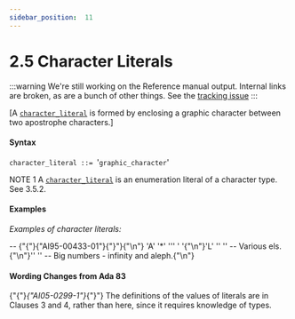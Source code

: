 ---
sidebar_position:  11
---

# 2.5 Character Literals

:::warning
We're still working on the Reference manual output.  Internal links are broken,
as are a bunch of other things.
See the [tracking issue](https://github.com/ada-lang-io/ada-lang-io/issues/20)
:::


<p>[A <code><a href="../AA-2/AA-2.5#S0015">character_literal</a></code> is formed by enclosing a graphic character between two apostrophe characters.] <br /></p>


#### Syntax

<p><code>character_literal</code><a id="S0015"></a><code> ::= </code>'<code>graphic_character</code>'<br /></p>

<Admonition type="aarm" aarm="note" title="Note: ">
NOTE 1   A <code><a href="../AA-2/AA-2.5#S0015">character_literal</a></code> is an enumeration literal of a character type. See 3.5.2. <br /></Admonition>


#### Examples

<p><em>Examples of character literals:</em> <br /></p>

<CodeBlock>
--  {"{"}{"AI95-00433-01"}{"}"}{"\n"} 'A'     '*'     '''     ' '{"\n"}'L'     ''     ''    -- Various els.{"\n"}''     ''            -- Big numbers - infinity and aleph.{"\n"}

</CodeBlock>

#### Wording Changes from Ada 83

<Admonition type="aarm" aarm="note" title="Note: ">
{"{"}<em>{"AI05-0299-1"}</em>{"}"} The definitions of the values of literals are in Clauses 3 and 4, rather than here, since it requires knowledge of types. <br /></Admonition>

